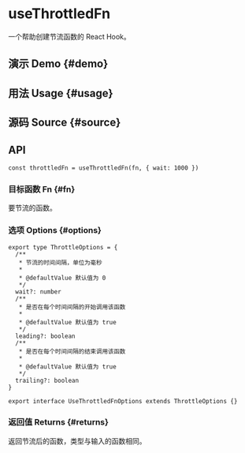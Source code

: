 # useThrottledFn


<HooksType category={frontmatter.category} />

一个帮助创建节流函数的 React Hook。

## 演示 Demo \{#demo}


<App />

## 用法 Usage \{#usage}



## 源码 Source \{#source}


<Source />

## API

```tsx
const throttledFn = useThrottledFn(fn, { wait: 1000 })
```

### 目标函数 Fn \{#fn}

要节流的函数。

### 选项 Options \{#options}

```tsx
export type ThrottleOptions = {
  /**
   * 节流的时间间隔，单位为毫秒
   *
   * @defaultValue 默认值为 0
   */
  wait?: number
  /**
   * 是否在每个时间间隔的开始调用该函数
   *
   * @defaultValue 默认值为 true
   */
  leading?: boolean
  /**
   * 是否在每个时间间隔的结束调用该函数
   *
   * @defaultValue 默认值为 true
   */
  trailing?: boolean
}

export interface UseThrottledFnOptions extends ThrottleOptions {}
```

### 返回值 Returns \{#returns}

返回节流后的函数，类型与输入的函数相同。
